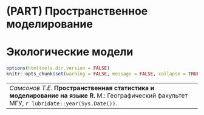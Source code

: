 # (PART) Пространственное моделирование {-}

# Экологические модели {#ecol}

```r
options(htmltools.dir.version = FALSE)
knitr::opts_chunk$set(warning = FALSE, message = FALSE, collapse = TRUE, out.width = '100%')
```

----
_Самсонов Т.Е._ **Пространственная статистика и моделирование на языке R.** М.: Географический факультет МГУ, `r lubridate::year(Sys.Date())`.
----